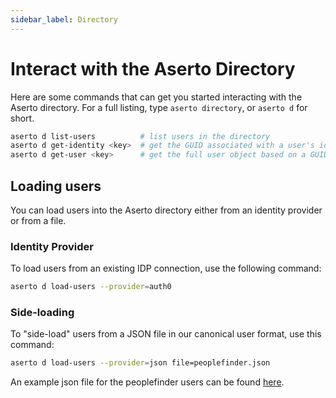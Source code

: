 ```yaml
---
sidebar_label: Directory
---
```


# Interact with the Aserto Directory

Here are some commands that can get you started interacting with the Aserto directory.
For a full listing, type `aserto directory`, or `aserto d` for short.

```bash
aserto d list-users          # list users in the directory
aserto d get-identity <key>  # get the GUID associated with a user's identity key (e.g. email)
aserto d get-user <key>      # get the full user object based on a GUID or a key
```

## Loading users

You can load users into the Aserto directory either from an identity provider or from a file.

### Identity Provider

To load users from an existing IDP connection, use the following command:

```bash
aserto d load-users --provider=auth0
```

### Side-loading

To "side-load" users from a JSON file in our canonical user format, use this command:

```bash
aserto d load-users --provider=json file=peoplefinder.json
```

An example json file for the peoplefinder users can be found [here](https://raw.githubusercontent.com/aserto-dev/aserto-cli/main/assets/peoplefinder.json).
